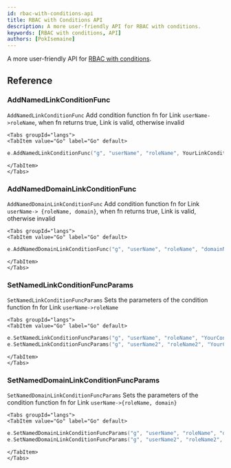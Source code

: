 ```yaml
---
id: rbac-with-conditions-api
title: RBAC with Conditions API
description: A more user-friendly API for RBAC with conditions.
keywords: [RBAC with conditions, API]
authors: [PokIsemaine]
---
```


A more user-friendly API for [RBAC with conditions](RBACWithConditions.mdx).

## Reference

### AddNamedLinkConditionFunc

`AddNamedLinkConditionFunc` Add condition function fn for Link `userName->roleName`,
when fn returns true, Link is valid, otherwise invalid

```mdx-code-block
<Tabs groupId="langs">
<TabItem value="Go" label="Go" default>
```

```go
e.AddNamedLinkConditionFunc("g", "userName", "roleName", YourLinkConditionFunc)
```

```mdx-code-block
</TabItem>
</Tabs>
```

### AddNamedDomainLinkConditionFunc

`AddNamedDomainLinkConditionFunc` Add condition function fn for Link `userName-> {roleName, domain}`,
when fn returns true, Link is valid, otherwise invalid

```mdx-code-block
<Tabs groupId="langs">
<TabItem value="Go" label="Go" default>
```

```go
e.AddNamedDomainLinkConditionFunc("g", "userName", "roleName", "domainName", YourLinkConditionFunc)
```

```mdx-code-block
</TabItem>
</Tabs>
```

### SetNamedLinkConditionFuncParams

`SetNamedLinkConditionFuncParams` Sets the parameters of the condition function fn for Link `userName->roleName`

```mdx-code-block
<Tabs groupId="langs">
<TabItem value="Go" label="Go" default>
```

```go
e.SetNamedLinkConditionFuncParams("g", "userName", "roleName", "YourConditionFuncParam")
e.SetNamedLinkConditionFuncParams("g", "userName2", "roleName2", "YourConditionFuncParam_1", "YourConditionFuncParam_2")
```

```mdx-code-block
</TabItem>
</Tabs>
```

### SetNamedDomainLinkConditionFuncParams

`SetNamedDomainLinkConditionFuncParams` Sets the parameters of the condition function fn
for Link `userName->{roleName, domain}`

```mdx-code-block
<Tabs groupId="langs">
<TabItem value="Go" label="Go" default>
```

```go
e.SetNamedDomainLinkConditionFuncParams("g", "userName", "roleName", "domainName", "YourConditionFuncParam")
e.SetNamedDomainLinkConditionFuncParams("g", "userName2", "roleName2", "domainName2", "YourConditionFuncParam_1", "YourConditionFuncParam_2")
```

```mdx-code-block
</TabItem>
</Tabs>
```
